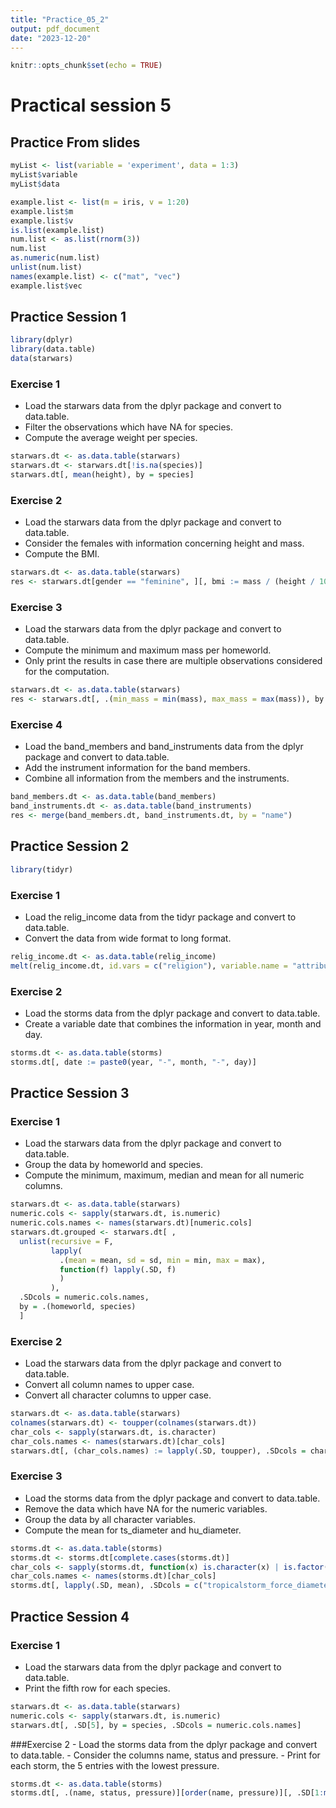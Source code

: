 ```yaml
---
title: "Practice_05_2"
output: pdf_document
date: "2023-12-20"
---
```


```r
knitr::opts_chunk$set(echo = TRUE)
```

# Practical session 5
## Practice From slides
```r
myList <- list(variable = 'experiment', data = 1:3)
myList$variable
myList$data
```

```r
example.list <- list(m = iris, v = 1:20)
example.list$m
example.list$v
is.list(example.list)
num.list <- as.list(rnorm(3))
num.list
as.numeric(num.list)
unlist(num.list)
names(example.list) <- c("mat", "vec")
example.list$vec
```

## Practice Session 1

```r
library(dplyr)
library(data.table)
data(starwars)
```

### Exercise 1
- Load the starwars data from the dplyr package and convert to data.table.
- Filter the observations which have NA for species.
- Compute the average weight per species.
```r
starwars.dt <- as.data.table(starwars)
starwars.dt <- starwars.dt[!is.na(species)]
starwars.dt[, mean(height), by = species]
```

### Exercise 2
- Load the starwars data from the dplyr package and convert to data.table.
- Consider the females with information concerning height and mass.
- Compute the BMI.
```r
starwars.dt <- as.data.table(starwars)
res <- starwars.dt[gender == "feminine", ][, bmi := mass / (height / 100)^2]
```

### Exercise 3
- Load the starwars data from the dplyr package and convert to data.table.
- Compute the minimum and maximum mass per homeworld.
- Only print the results in case there are multiple observations considered for the computation.
```r
starwars.dt <- as.data.table(starwars)
res <- starwars.dt[, .(min_mass = min(mass), max_mass = max(mass)), by = homeworld][!is.na(min_mass) & !is.na(max_mass)]

```

### Exercise 4
- Load the band_members and band_instruments data from the dplyr package and convert to data.table.
- Add the instrument information for the band members.
- Combine all information from the members and the instruments.

```r
band_members.dt <- as.data.table(band_members)
band_instruments.dt <- as.data.table(band_instruments)
res <- merge(band_members.dt, band_instruments.dt, by = "name")
```

## Practice Session 2
```r
library(tidyr)
```

### Exercise 1
- Load the relig_income data from the tidyr package and convert to data.table.
- Convert the data from wide format to long format.
```r
relig_income.dt <- as.data.table(relig_income)
melt(relig_income.dt, id.vars = c("religion"), variable.name = "attribute", value.name = "value")
```

### Exercise 2
- Load the storms data from the dplyr package and convert to data.table.
- Create a variable date that combines the information in year, month and day.
```r
storms.dt <- as.data.table(storms)
storms.dt[, date := paste0(year, "-", month, "-", day)]
```

## Practice Session 3
### Exercise 1
- Load the starwars data from the dplyr package and convert to data.table.
- Group the data by homeworld and species.
- Compute the minimum, maximum, median and mean for all numeric columns.
```r
starwars.dt <- as.data.table(starwars)
numeric.cols <- sapply(starwars.dt, is.numeric)
numeric.cols.names <- names(starwars.dt)[numeric.cols]
starwars.dt.grouped <- starwars.dt[ ,  
  unlist(recursive = F,
         lapply(
           .(mean = mean, sd = sd, min = min, max = max),
           function(f) lapply(.SD, f)
           )
         ),
  .SDcols = numeric.cols.names, 
  by = .(homeworld, species)
  ]
```

### Exercise 2
- Load the starwars data from the dplyr package and convert to data.table.
- Convert all column names to upper case.
- Convert all character columns to upper case.
```r
starwars.dt <- as.data.table(starwars)
colnames(starwars.dt) <- toupper(colnames(starwars.dt))
char_cols <- sapply(starwars.dt, is.character)
char_cols.names <- names(starwars.dt)[char_cols]
starwars.dt[, (char_cols.names) := lapply(.SD, toupper), .SDcols = char_cols]
```

### Exercise 3
- Load the storms data from the dplyr package and convert to data.table.
- Remove the data which have NA for the numeric variables.
- Group the data by all character variables.
- Compute the mean for ts_diameter and hu_diameter.

```r
storms.dt <- as.data.table(storms)
storms.dt <- storms.dt[complete.cases(storms.dt)]
char_cols <- sapply(storms.dt, function(x) is.character(x) | is.factor(x))
char_cols.names <- names(storms.dt)[char_cols]
storms.dt[, lapply(.SD, mean), .SDcols = c("tropicalstorm_force_diameter", "hurricane_force_diameter"), by = char_cols.names]

```

## Practice Session 4


### Exercise 1
- Load the starwars data from the dplyr package and convert to data.table.
- Print the fifth row for each species.
```r
starwars.dt <- as.data.table(starwars)
numeric.cols <- sapply(starwars.dt, is.numeric)
starwars.dt[, .SD[5], by = species, .SDcols = numeric.cols.names]

```

###Exercise 2
- Load the storms data from the dplyr package and convert to data.table.
- Consider the columns name, status and pressure.
- Print for each storm, the 5 entries with the lowest pressure.
```r
storms.dt <- as.data.table(storms)
storms.dt[, .(name, status, pressure)][order(name, pressure)][, .SD[1:min(5, .N)], by =name] # .N is the number of rows in the group

```











